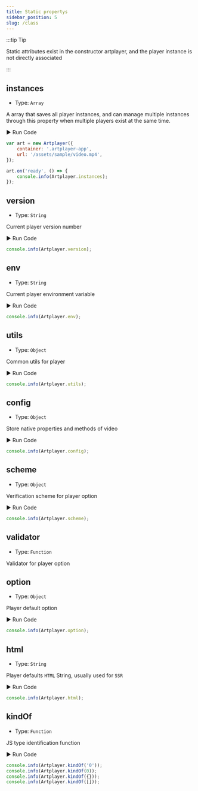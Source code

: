 ```yaml
---
title: Static propertys
sidebar_position: 5
slug: /class
---
```


:::tip Tip

Static attributes exist in the constructor artplayer, and the player instance is not directly associated

:::

## instances

-   Type: `Array`

A array that saves all player instances, and can manage multiple instances through this property when multiple players exist at the same time.

<div className="run-code">▶ Run Code</div>

```js
var art = new Artplayer({
    container: '.artplayer-app',
    url: '/assets/sample/video.mp4',
});

art.on('ready', () => {
    console.info(Artplayer.instances);
});
```

## version

-   Type: `String`

Current player version number

<div className="run-code">▶ Run Code</div>

```js
console.info(Artplayer.version);
```

## env

-   Type: `String`

Current player environment variable

<div className="run-code">▶ Run Code</div>

```js
console.info(Artplayer.env);
```

## utils

-   Type: `Object`

Common utils for player

<div className="run-code">▶ Run Code</div>

```js
console.info(Artplayer.utils);
```

## config

-   Type: `Object`

Store native properties and methods of video

<div className="run-code">▶ Run Code</div>

```js
console.info(Artplayer.config);
```

## scheme

-   Type: `Object`

Verification scheme for player option

<div className="run-code">▶ Run Code</div>

```js
console.info(Artplayer.scheme);
```

## validator

-   Type: `Function`

Validator for player option

## option

-   Type: `Object`

Player default option

<div className="run-code">▶ Run Code</div>

```js
console.info(Artplayer.option);
```

## html

-   Type: `String`

Player defaults `HTML` String, usually used for `SSR`

<div className="run-code">▶ Run Code</div>

```js
console.info(Artplayer.html);
```

## kindOf

-   Type: `Function`

JS type identification function

<div className="run-code">▶ Run Code</div>

```js
console.info(Artplayer.kindOf('0'));
console.info(Artplayer.kindOf(0));
console.info(Artplayer.kindOf({}));
console.info(Artplayer.kindOf([]));
```
